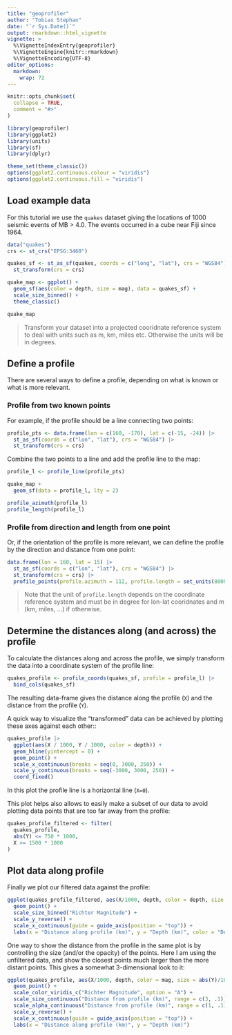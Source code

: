 ```yaml
---
title: "geoprofiler"
author: "Tobias Stephan"
date: "`r Sys.Date()`"
output: rmarkdown::html_vignette
vignette: >
  %\VignetteIndexEntry{geoprofiler}
  %\VignetteEngine{knitr::rmarkdown}
  %\VignetteEncoding{UTF-8}
editor_options: 
  markdown: 
    wrap: 72
---
```


```r
knitr::opts_chunk$set(
  collapse = TRUE,
  comment = "#>"
)
```

```r
library(geoprofiler)
library(ggplot2)
library(units)
library(sf)
library(dplyr)

theme_set(theme_classic())
options(ggplot2.continuous.colour = "viridis")
options(ggplot2.continuous.fill = "viridis")
```

## Load example data

For this tutorial we use the `quakes` dataset giving the locations of 1000 
seismic events of MB > 4.0. The events occurred in a cube near Fiji since 1964.
```r
data("quakes")
crs <- st_crs("EPSG:3460")

quakes_sf <- st_as_sf(quakes, coords = c("long", "lat"), crs = "WGS84") |>
  st_transform(crs = crs)

quake_map <- ggplot() +
  geom_sf(aes(color = depth, size = mag), data = quakes_sf) +
  scale_size_binned() +
  theme_classic()

quake_map
```
> Transform your dataset into a projected cooridnate reference system to deal 
with units such as m, km, miles etc. Otherwise the units will be in degrees.


## Define a profile

There are several ways to define a profile, depending on what is known or what is more relevant.

### Profile from two known points
For example, if the profile should be a line connecting two points:
```r
profile_pts <- data.frame(lon = c(160, -170), lat = c(-15, -24)) |>
  st_as_sf(coords = c("lon", "lat"), crs = "WGS84") |>
  st_transform(crs = crs)
```

Combine the two points to a line and add the profile line to the map:

```r
profile_l <- profile_line(profile_pts)

quake_map +
  geom_sf(data = profile_l, lty = 2)
```


```r
profile_azimuth(profile_l)
profile_length(profile_l)
```


### Profile from direction and length from one point

Or, if the orientation of the profile is more relevant, we can define the profile by the direction and distance from one point: 

```r
data.frame(lon = 160, lat = 15) |>
  st_as_sf(coords = c("lon", "lat"), crs = "WGS84") |>
  st_transform(crs = crs) |>
  profile_points(profile.azimuth = 112, profile.length = set_units(8000, km))
```
> Note that the unit of `profile.length` depends on the coordinate reference 
system and must be in degree for lon-lat cooridnates and m (km, miles, ...) if 
otherwise.




## Determine the distances along (and across) the profile

To calculate the distances along and across the profile, we simply transform the 
data into a coordinate system of the profile line:
```r
quakes_profile <- profile_coords(quakes_sf, profile = profile_l) |>
  bind_cols(quakes_sf)
```

The resulting data-frame gives the distance along the profile (`X`) and the 
distance from the profile (`Y`). 

A quick way to visualize the "transformed" data can be achieved by plotting 
these axes against each other::

```r
quakes_profile |>
  ggplot(aes(X / 1000, Y / 1000, color = depth)) +
  geom_hline(yintercept = 0) +
  geom_point() +
  scale_x_continuous(breaks = seq(0, 3000, 250)) +
  scale_y_continuous(breaks = seq(-3000, 3000, 250)) +
  coord_fixed()
```
In this plot the profile line is a horizontal line (`X=0`). 

This plot helps also allows to easily make a subset of our data to avoid plotting data points that are too far away from the profile:

```r
quakes_profile_filtered <- filter(
  quakes_profile,
  abs(Y) <= 750 * 1000,
  X >= 1500 * 1000
)
```


## Plot data along profile
Finally we plot our filtered data against the profile:
```r
ggplot(quakes_profile_filtered, aes(X/1000, depth, color = depth, size = mag)) +
  geom_point() +
  scale_size_binned("Richter Magnitude") +
  scale_y_reverse() +
  scale_x_continuous(guide = guide_axis(position = "top")) +
  labs(x = "Distance along profile (km)", y = "Depth (km)", color = "Depth (km)")
```

One way to show the distance from the profile in the same plot is by 
controlling the size (and/or the opacity) of the points.
Here I am using the unfiltered data, and show the closest points much larger than the more distant points.
This gives a somewhat 3-dimensional look to it:

```r
ggplot(quakes_profile, aes(X/1000, depth, color = mag, size = abs(Y)/1000, alpha = abs(Y)/1000)) +
  geom_point() +
  scale_color_viridis_c("Richter Magnitude", option = "A") +
  scale_size_continuous("Distance from profile (km)", range = c(3, .1)) +
  scale_alpha_continuous("Distance from profile (km)", range = c(1, .1)) +
  scale_y_reverse() +
  scale_x_continuous(guide = guide_axis(position = "top")) +
  labs(x = "Distance along profile (km)", y = "Depth (km)")
```
